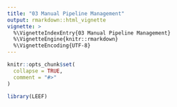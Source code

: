 ```yaml
---
title: "03 Manual Pipeline Management"
output: rmarkdown::html_vignette
vignette: >
  %\VignetteIndexEntry{03 Manual Pipeline Management}
  %\VignetteEngine{knitr::rmarkdown}
  %\VignetteEncoding{UTF-8}
---
```


```r
knitr::opts_chunk$set(
  collapse = TRUE,
  comment = "#>"
)
```

```r
library(LEEF)
```
